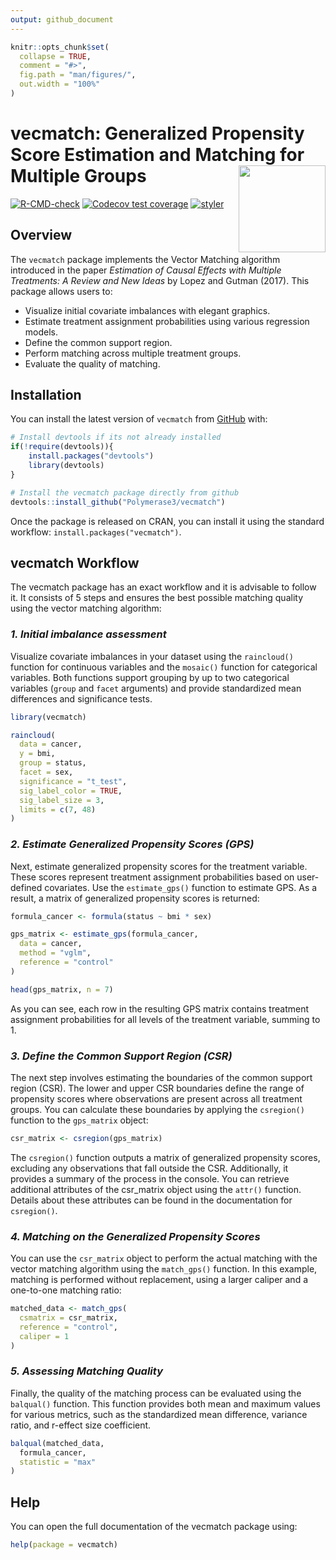 ```yaml
---
output: github_document
---
```


<!-- README.md is generated from README.Rmd. Please edit that file -->

```r
knitr::opts_chunk$set(
  collapse = TRUE,
  comment = "#>",
  fig.path = "man/figures/",
  out.width = "100%"
)
```

# vecmatch: Generalized Propensity Score Estimation and Matching for Multiple Groups <img src="man/figures/logo.png" align="right" height="139" alt="" />

<!-- badges: start -->

[![R-CMD-check](https://github.com/Polymerase3/vecmatch/actions/workflows/R-CMD-check.yaml/badge.svg)](https://github.com/Polymerase3/vecmatch/actions/workflows/R-CMD-check.yaml)
[![Codecov test coverage](https://codecov.io/gh/Polymerase3/vecmatch/graph/badge.svg)](https://app.codecov.io/gh/Polymerase3/vecmatch)
[![styler](https://github.com/Polymerase3/vecmatch/actions/workflows/style.yaml/badge.svg)](https://github.com/Polymerase3/vecmatch/actions/workflows/style.yaml)

<!-- badges: end -->

## Overview

The `vecmatch` package implements the Vector Matching algorithm introduced in the paper *Estimation of Causal Effects with Multiple Treatments: A Review and New Ideas* by Lopez and Gutman (2017). This package allows users to:  

- Visualize initial covariate imbalances with elegant graphics.  
- Estimate treatment assignment probabilities using various regression models.  
- Define the common support region.  
- Perform matching across multiple treatment groups.  
- Evaluate the quality of matching.  

## Installation

You can install the latest version of `vecmatch` from [GitHub](https://github.com/Polymerase3/vecmatch) with:

``` r
# Install devtools if its not already installed
if(!require(devtools)){
    install.packages("devtools")
    library(devtools)
}

# Install the vecmatch package directly from github
devtools::install_github("Polymerase3/vecmatch")
```

Once the package is released on CRAN, you can install it using the standard workflow: ```install.packages("vecmatch")```.

## vecmatch Workflow

The vecmatch package has an exact workflow and it is advisable to follow it. It consists of 5 steps and ensures the best possible matching quality using the vector matching algorithm:

### *1. Initial imbalance assessment* 
Visualize covariate imbalances in your dataset using the `raincloud()` function for continuous variables and the `mosaic()` function for categorical variables. Both functions support grouping by up to two categorical variables (`group` and `facet` arguments) and provide standardized mean differences and significance tests.  

```r
library(vecmatch)

raincloud(
  data = cancer,
  y = bmi,
  group = status,
  facet = sex,
  significance = "t_test",
  sig_label_color = TRUE,
  sig_label_size = 3,
  limits = c(7, 48)
)
```

### *2. Estimate Generalized Propensity Scores (GPS)* 
Next, estimate generalized propensity scores for the treatment variable. These scores represent treatment assignment probabilities based on user-defined covariates. Use the `estimate_gps()` function to estimate GPS. As a result, a matrix of generalized propensity scores is returned:

```r
formula_cancer <- formula(status ~ bmi * sex)

gps_matrix <- estimate_gps(formula_cancer,
  data = cancer,
  method = "vglm",
  reference = "control"
)

head(gps_matrix, n = 7)
```

As you can see, each row in the resulting GPS matrix contains treatment assignment probabilities for all levels of the treatment variable, summing to 1.

### *3. Define the Common Support Region (CSR)* 
The next step involves estimating the boundaries of the common support region (CSR). The lower and upper CSR boundaries define the range of propensity scores where observations are present across all treatment groups. You can calculate these boundaries by applying the `csregion()` function to the `gps_matrix` object:

```r
csr_matrix <- csregion(gps_matrix)
```

The `csregion()` function outputs a matrix of generalized propensity scores, excluding any observations that fall outside the CSR. Additionally, it provides a summary of the process in the console. You can retrieve additional attributes of the csr_matrix object using the `attr()` function. Details about these attributes can be found in the documentation for `csregion()`.

### *4. Matching on the Generalized Propensity Scores*
You can use the `csr_matrix` object to perform the actual matching with the vector matching algorithm using the `match_gps()` function. In this example, matching is performed without replacement, using a larger caliper and a one-to-one matching ratio:

```r
matched_data <- match_gps(
  csmatrix = csr_matrix,
  reference = "control",
  caliper = 1
)
```

### *5. Assessing Matching Quality* 
Finally, the quality of the matching process can be evaluated using the `balqual()` function. This function provides both mean and maximum values for various metrics, such as the standardized mean difference, variance ratio, and r-effect size coefficient.

```r
balqual(matched_data,
  formula_cancer,
  statistic = "max"
)
```

## Help
You can open the full documentation of the vecmatch package using:

```r
help(package = vecmatch)
```
